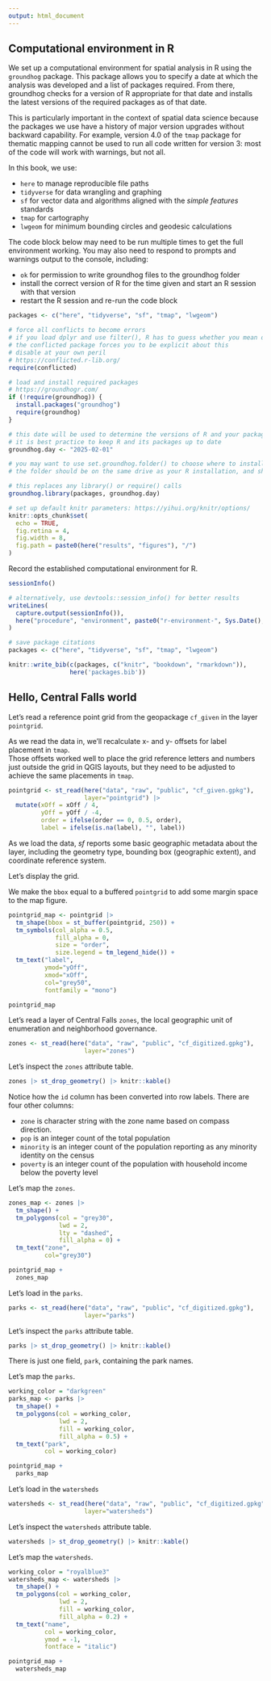 ```yaml
---
output: html_document
---
```


## Computational environment in R

We set up a computational environment for spatial analysis in R using the `groundhog` package.
This package allows you to specify a date at which the analysis was developed and a list of packages required.
From there, groundhog checks for a version of R appropriate for that date and installs the latest versions of the required packages as of that date.

This is particularly important in the context of spatial data science because the packages we use have a history of major version upgrades without backward capability.
For example, version 4.0 of the `tmap` package for thematic mapping cannot be used to run all code written for version 3: most of the code will work with warnings, but not all.

In this book, we use:

- `here` to manage reproducible file paths
- `tidyverse` for data wrangling and graphing
- `sf` for vector data and algorithms aligned with the *simple features* standards
- `tmap` for cartography
- `lwgeom` for minimum bounding circles and geodesic calculations

The code block below may need to be run multiple times to get the full environment working.
You may also need to respond to prompts and warnings output to the console, including:

- `ok` for permission to write groundhog files to the groundhog folder
- install the correct version of R for the time given and start an R session with that version
- restart the R session and re-run the code block

```r
packages <- c("here", "tidyverse", "sf", "tmap", "lwgeom")

# force all conflicts to become errors
# if you load dplyr and use filter(), R has to guess whether you mean dplyr::filter() or stats::filter()
# the conflicted package forces you to be explicit about this
# disable at your own peril
# https://conflicted.r-lib.org/
require(conflicted)

# load and install required packages
# https://groundhogr.com/
if (!require(groundhog)) {
  install.packages("groundhog")
  require(groundhog)
}

# this date will be used to determine the versions of R and your packages
# it is best practice to keep R and its packages up to date
groundhog.day <- "2025-02-01"

# you may want to use set.groundhog.folder() to choose where to install packages under groundhog
# the folder should be on the same drive as your R installation, and should not be synced to the cloud

# this replaces any library() or require() calls
groundhog.library(packages, groundhog.day)

# set up default knitr parameters: https://yihui.org/knitr/options/
knitr::opts_chunk$set(
  echo = TRUE,
  fig.retina = 4,
  fig.width = 8,
  fig.path = paste0(here("results", "figures"), "/")
)
```

Record the established computational environment for R.

```r
sessionInfo()

# alternatively, use devtools::session_info() for better results
writeLines(
  capture.output(sessionInfo()),
  here("procedure", "environment", paste0("r-environment-", Sys.Date(), ".txt"))
)

# save package citations
packages <- c("here", "tidyverse", "sf", "tmap", "lwgeom")

knitr::write_bib(c(packages, c("knitr", "bookdown", "rmarkdown")), 
                 here('packages.bib'))
```

## Hello, Central Falls world

Let's read a reference point grid from the geopackage `cf_given` in the layer `pointgrid`.

As we read the data in, we'll recalculate x- and y- offsets for label placement in `tmap`.  
Those offsets worked well to place the grid reference letters and numbers just outside the grid in QGIS layouts, but they need to be adjusted to achieve the same placements in `tmap`.

```r
pointgrid <- st_read(here("data", "raw", "public", "cf_given.gpkg"), 
                     layer="pointgrid") |> 
  mutate(xOff = xOff / 4,
         yOff = yOff / -4,
         order = ifelse(order == 0, 0.5, order),
         label = ifelse(is.na(label), "", label))
```
As we load the data, *sf* reports some basic geographic metadata about the layer, including the geometry type, bounding box (geographic extent), and coordinate reference system.

Let's display the grid.

We make the `bbox` equal to a buffered `pointgrid` to add some margin space to the map figure.

```r
pointgrid_map <- pointgrid |> 
  tm_shape(bbox = st_buffer(pointgrid, 250)) +
  tm_symbols(col_alpha = 0.5,
             fill_alpha = 0,
             size = "order",
             size.legend = tm_legend_hide()) +
  tm_text("label",
          ymod="yOff",
          xmod="xOff",
          col="grey50",
          fontfamily = "mono")

pointgrid_map
```

Let's read a layer of Central Falls `zones`, the local geographic unit of enumeration and neighborhood governance.

```r
zones <- st_read(here("data", "raw", "public", "cf_digitized.gpkg"), 
                     layer="zones")
```

Let's inspect the `zones` attribute table.

```r
zones |> st_drop_geometry() |> knitr::kable()
```

Notice how the `id` column has been converted into row labels.
There are four other columns:

- `zone` is character string with the zone name based on compass direction.
- `pop` is an integer count of the total population
- `minority` is an integer count of the population reporting as any minority identity on the census
- `poverty` is an integer count of the population with household income below the poverty level

Let's map the `zones`.

```r
zones_map <- zones |> 
  tm_shape() + 
  tm_polygons(col = "grey30",
              lwd = 2,
              lty = "dashed",
              fill_alpha = 0) +
  tm_text("zone",
          col="grey30")  

pointgrid_map +
  zones_map
```

Let's load in the `parks`.

```r
parks <- st_read(here("data", "raw", "public", "cf_digitized.gpkg"), 
                     layer="parks")
```

Let's inspect the `parks` attribute table.

```r
parks |> st_drop_geometry() |> knitr::kable()
```

There is just one field, `park`, containing the park names.

Let's map the `parks`.

```r
working_color = "darkgreen"
parks_map <- parks |> 
  tm_shape() + 
  tm_polygons(col = working_color,
              lwd = 2,
              fill = working_color,
              fill_alpha = 0.5) +
  tm_text("park",
          col = working_color)  

pointgrid_map +
  parks_map
```

Let's load in the `watersheds`

```r
watersheds <- st_read(here("data", "raw", "public", "cf_digitized.gpkg"), 
                     layer="watersheds")
```

Let's inspect the `watersheds` attribute table.

```r
watersheds |> st_drop_geometry() |> knitr::kable()
```

Let's map the `watersheds`.

```r
working_color = "royalblue3"
watersheds_map <- watersheds |> 
  tm_shape() + 
  tm_polygons(col = working_color,
              lwd = 2,
              fill = working_color,
              fill_alpha = 0.2) +
  tm_text("name",
          col = working_color,
          ymod = -1,
          fontface = "italic")   

pointgrid_map +
  watersheds_map
```

